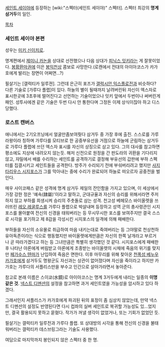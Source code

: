 [[세인트 세이야]]에 등장하는 [wiki:"스펙터(세인트 세이야)" 스펙터]. 스펙터 최강의 '''명계삼거두'''의 일인.

[[목차]]

=== 세인트 세이야 본편 ===
성우는 [[미키 신이치로]].

명계편에서 [[제미니 카논]]을 상대로 선전했으나 다음 상대가 [[피닉스 잇키]]라는 게 잘못이었다. [[봉황환마권]]에 이은 [[봉익천상]] 콤보로 사망한다.(로캔에서 전대의 아이아코스가 카가호에게 발리는 장면이 어쩌면...?)

필살기는 [갤럭티카 일루젼]. 그런데 은근히 포즈가 [[갤럭시안 익스플로전]]과 비슷하다?
다른 기술로 [가루다 플랩]이 있다. 하늘의 별이 될때까지 날려버린뒤 자신이 엑스자로 표시한곳에 3초후에 떨어진다고 선언하는 기술이었으나 잇키 앞에서 두번이나 써버린게 패인. 성투사에겐 같은 기술은 두번 다시 안 통한다며 그정돈 이제 상식이잖아 하고 디스당했다.

=== 로스트 캔버스 ===
애니에서는 2기오프닝에서 얼굴만좀보여줫다 삼거두 중 가장 후에 출진. 스스로를 가루라왕이라 칭하며 가루다를 모티브로 한 공중부유선을 거점으로 하늘에 군림하는 삼거두로 가루다 플랩에 쓰던 엑스자 표시를 자신의 상징으로 삼고 있다. 그의 대사를 참고하면 평소에도 지상에 내려오지 않는듯. 해저 신전으로 원정을 간 판도라의 귀환을 기다리지 않고, 쟈밀에서 배를 수리하는 세인트를 공격하기로 결정해 부유선의 갑판에 부하 스펙터를 집결시키고 세인트들을 공격한다. 방주가 수리되기 전에 부숴버리려고 했지만 [[사지타리우스 시지포스]]가 그를 막아내는 중에 수리가 완료되어 하늘로 떠오르자 공중전을 벌인다.

매우 사이코패스 같은 성격에 명계 삼거두 제일의 잔인함을 가지고 있으며, 이 세상에서 가장 강한 정은 '예속(隷屬)'이라고 말하고, 군대규율과 자신의 승리를 위해서라면 주저하지 않고 부하를 희생시켜 승리의 주춧돌로 삼는 성격. 천고성 베헤모스 바이올렛을 쓰러뜨린 [[레오 레굴루스]]를 가루다 플랩으로 박살내며 등장하고 성역 군의 총사령관인 시지포스를 몰아붙여 전신의 신경을 태워버리는 등 무시무시한 포스를 보여주지만 결국 스스로 시각을 포기하고 제 8감을 각성시킨 시지포스의 일격에 의해 패배한다.

부하들을 자신의 소유물로 취급하여 마음 내키는대로 죽여버리는 등 그야말로 천상천하 유아독존이라는 식으로 행동했지만 바이올렛에게만큼은 자신의 한쪽 날개라고 부르거나 곧 따라가겠다고 하는 등 그녀만큼은 특별히 생각했던 것 같다. 시지포스에게 패배한 후 나타난 아론에게 버림받고 아론에게 조종받는 바이올렛의 시체에 죽음의 위기를 맞지만 [[페가수스 텐마]]가 난입하여 죽음은 면한다. 이후 마무리를 위해 찾아온 [[천폭성 베누우 카가호]]에게 삼거두도 명왕군도 자신과는 상관이 없어졌다며 자신을 죽이라고 하지만 카가호는 가루다의 서플리스만을 부수고 인간으로 살아가라면서 놓아준다. 

참고로 본래 이름은 스이쿄(水鏡)로 아이아코스는 명계 3거두에게 내리는 일종의 '''이명 같은 것'''. [[넥스트 디멘션]]의 설정을 참고하면 과거 세인트였을 가능성을 암시하고 있다 하겠다.

그래서인지 셔플리스가 카가호에게 파괴된 뒤의 표정이 좀 심상치 않았는데, 만약 넥스트 디멘션의 설정도 반영된다면 다시 컵좌의 실버 세인트로 복귀할 가능성도 있...었지만, 결국 활용되지 못하고 묻혔다. 작가가 꺼낼 생각이 없었거나, 또는 기회가 없었던 듯. 

필살기는 갤럭티카 일루전과 가루다 플랩. 또 상대방의 시각을 통해 전신의 신경을 불태워버리는 갤럭티카 데스브링그라는 기술도 사용했다. 

여담으로 마지막까지 봉인되지 않은 스펙터 중 한 명.
